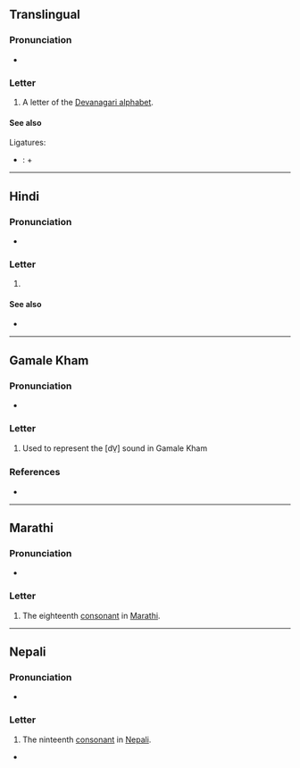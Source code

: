{{also|धी}}
{{character info}}
==Translingual==

===Pronunciation===
* {{IPA|mul|/dʱə/}}

===Letter===
{{mul-Deva|dha}}

# A letter of the [[Devanagari alphabet]].

====See also====
Ligatures:
* {{l|mul|sc=Deva|द्ध|tr=ddha}}: {{l|mul|sc=Deva|द}} + {{lang|mul|sc=Deva|ध}}

----

==Hindi==

===Pronunciation===
* {{hi-IPA|ध.}}

===Letter===
{{head|hi|letter}}

# {{n-g|the nineteenth [[consonant]] in [[Hindi]]}}

====See also====
* {{list:Devanagari script letters/hi}}

----
==Gamale Kham==

===Pronunciation===
* {{IPA|kgj|/də̤/}}

===Letter===
{{head|kjg|letter|tr=dha}}

# Used to represent the [dV̤] sound in Gamale Kham

===References===
* {{R:kgj:Wilde:2016}}
----

==Marathi==

===Pronunciation===
* {{mr-IPA}}

===Letter===
{{head|mr|letter}}

# The eighteenth [[consonant]] in [[Marathi]].

----

==Nepali==

===Pronunciation===
* {{ne-IPA}}

===Letter===
{{head|ne|letter}}

# The ninteenth [[consonant]] in [[Nepali]].

*